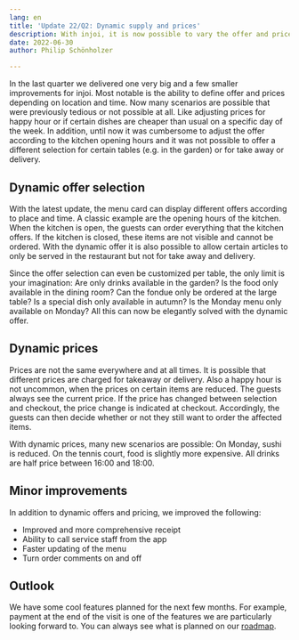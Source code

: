 ```yaml
---
lang: en
title: 'Update 22/Q2: Dynamic supply and prices'
description: With injoi, it is now possible to vary the offer and prices depending on when and where the order is placed.
date: 2022-06-30
author: Philip Schönholzer

---
```


In the last quarter we delivered one very big and a few smaller improvements for injoi. Most notable is the ability to define offer and prices depending on location and time. Now many scenarios are possible that were previously tedious or not possible at all. Like adjusting prices for happy hour or if certain dishes are cheaper than usual on a specific day of the week. In addition, until now it was cumbersome to adjust the offer according to the kitchen opening hours and it was not possible to offer a different selection for certain tables (e.g. in the garden) or for take away or delivery.

## Dynamic offer selection

With the latest update, the menu card can display different offers according to place and time. A classic example are the opening hours of the kitchen. When the kitchen is open, the guests can order everything that the kitchen offers. If the kitchen is closed, these items are not visible and cannot be ordered. With the dynamic offer it is also possible to allow certain articles to only be served in the restaurant but not for take away and delivery.

Since the offer selection can even be customized per table, the only limit is your imagination: Are only drinks available in the garden? Is the food only available in the dining room? Can the fondue only be ordered at the large table? Is a special dish only available in autumn? Is the Monday menu only available on Monday? All this can now be elegantly solved with the dynamic offer.

## Dynamic prices

Prices are not the same everywhere and at all times. It is possible that different prices are charged for takeaway or delivery. Also a happy hour is not uncommon, when the prices on certain items are reduced. The guests always see the current price. If the price has changed between selection and checkout, the price change is indicated at checkout. Accordingly, the guests can then decide whether or not they still want to order the affected items.

With dynamic prices, many new scenarios are possible: On Monday, sushi is reduced. On the tennis court, food is slightly more expensive. All drinks are half price between 16:00 and 18:00.

## Minor improvements

In addition to dynamic offers and pricing, we improved the following:

- Improved and more comprehensive receipt
- Ability to call service staff from the app
- Faster updating of the menu
- Turn order comments on and off

## Outlook

We have some cool features planned for the next few months. For example, payment at the end of the visit is one of the features we are particularly looking forward to. You can always see what is planned on our [roadmap](https://payflink.notion.site/Roadmap-von-Payflink-6644875d1fba4fe58cacfbf15e1ace7e).
